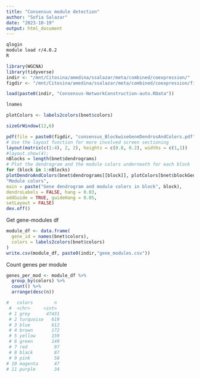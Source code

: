 ```yaml
---
title: "Consensus module detection"
author: "Sofia Salazar"
date: "2023-10-19"
output: html_document
---
```


```bash
qlogin
module load r/4.0.2
R
```

```r
library(WGCNA)
library(tidyverse)
indir <- "/mnt/Citosina/amedina/ssalazar/meta/combined/coexpression/"
figdir <- "/mnt/Citosina/amedina/ssalazar/meta/combined/coexpression/figures/"

load(paste0(indir, "Consensus-NetworkConstruction-auto.RData"))
```

```r
lnames
```


```r
plotColors <- labels2colors(bnet$colors)
```

```r
sizeGrWindow(12,6)

pdf(file = paste0(figdir, "consensus_BlockwiseGeneDendrosAndColors.pdf"), wi = 12, he = 6);
# Use the layout function for more involved screen sectioning
layout(matrix(c(1:4), 2, 2), heights = c(0.8, 0.2), widths = c(1,1))
#layout.show(4);
nBlocks = length(bnet$dendrograms)
# Plot the dendrogram and the module colors underneath for each block
for (block in 1:nBlocks)
plotDendroAndColors(bnet$dendrograms[[block]], plotColors[bnet$blockGenes[[block]]],
"Module colors",
main = paste("Gene dendrogram and module colors in block", block),
dendroLabels = FALSE, hang = 0.03,
addGuide = TRUE, guideHang = 0.05,
setLayout = FALSE)
dev.off()
```

Get gene-modules df

```r
module_df <- data.frame(
  gene_id = names(bnet$colors),
  colors = labels2colors(bnet$colors)
)
write.csv(module_df, paste0(indir,"gene_modules.csv"))
```

Count genes per module

```r
genes_per_mod <- module_df %>%
  group_by(colors) %>%
  count() %>%
  arrange(desc(n))

#   colors        n
 #  <chr>     <int>
 # 1 grey      47431
 # 2 turquoise   619
 # 3 blue        612
 # 4 brown       172
 # 5 yellow      159
 # 6 green       149
 # 7 red          97
 # 8 black        87
 # 9 pink         58
# 10 magenta      47
# 11 purple       34
```



